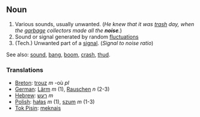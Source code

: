 ==Noun==
#Various sounds, usually unwanted.  (''He knew that it was [[trash]] day, when the [[garbage]] collectors made all the '''noise'''.'')
#Sound or signal generated by random [[fluctuation]]s
#(Tech.) Unwanted part of a [[signal]]. (''Signal to noise ratio'')

See also: [[sound]], [[bang]], [[boom]], [[crash]], [[thud]].

===Translations===
*[[Breton]]: [[trouz]] ''m'' -où ''pl''
*[[German]]: [[Lärm]] ''m'' (1), [[Rauschen]] ''n'' (2-3)
*[[Hebrew]]: [[רעש]] ''m''
*[[Polish]]: [[hałas]] ''m'' (1), [[szum]] ''m'' (1-3)
*[[Tok Pisin]]: [[meknais]]